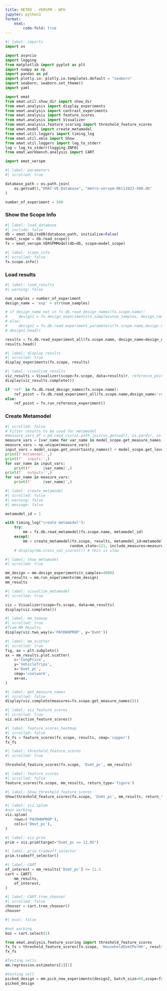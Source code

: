 ```yaml
---
title: METRO - VERSPM - WFH
jupyter: python3
format:
    html:
        code-fold: true
---
```




```python
#| label: imports
import os

import asyncio
import logging
from matplotlib import pyplot as plt
import numpy as np
import pandas as pd
import plotly.io; plotly.io.templates.default = "seaborn"
import seaborn; seaborn.set_theme()
import yaml

import emat
from emat.util.show_dir import show_dir
from emat.analysis import display_experiments
from emat.analysis import contrast_experiments
from emat.analysis import feature_scores
from emat.analysis import Visualizer
from emat.analysis.feature_scoring import threshold_feature_scores
from emat.model import create_metamodel
from emat.util.loggers import timing_log
from emat.util.xmle import Show
from emat.util.loggers import log_to_stderr
log = log_to_stderr(logging.INFO)
from emat.workbench.analysis import CART

import emat_verspm

```

```python
#| label: parameters
#| scrolled: true

database_path = os.path.join(
    os.getcwd(),"EMAT-VE-Database", "metro-verspm-06112023-500.db"
)

number_of_experiment = 500

```

### Show the Scope Info

```python
#| label: load_database
#| include: false
db = emat.SQLiteDB(database_path, initialize=False)
model_scope = db.read_scope()
fx = emat_verspm.VERSPMModel(db=db, scope=model_scope)

```

```python
#| label: scope_info
#| scrolled: false
fx.scope.info()
```


### Load results

```python
#| label: load_results
#| warning: false

num_samples = number_of_experiment
design_name = 'exp' + str(num_samples)

# if design_name not in fx.db.read_design_names(fx.scope.name):
#     design1 = fx.design_experiments(n_samples=num_samples, design_name=design_name, sampler='ulhs')
# else:
#     design1 = fx.db.read_experiment_parameters(fx.scope.name,design_name=design_name)
# design1.head()

results = fx.db.read_experiment_all(fx.scope.name, design_name=design_name)
results.head()

```


```python
#| label: display_results
#| scrolled: true
display_experiments(fx.scope, results)
```


```python
#| label: visualize_results
viz_results = Visualizer(scope=fx.scope, data=results)#, reference_point=ref_point)
display(viz_results.complete())
```


```python
if 'ref' in fx.db.read_design_names(fx.scope.name):
    ref_point = fx.db.read_experiment_all(fx.scope.name,design_name='ref')
else:
    ref_point = fx.run_reference_experiment()
```

### Create Metamodel

```python
#| scrolled: false
# Filter results to be used for metamodel
#measure_vars_df = pd.read_csv(os.path.join(os.getcwd(), os.pardir, os.pardir, 'metamodel_variables.csv'))
measure_vars = [var_name for var_name in model_scope.get_measure_names()]
measure_vars = np.unique(measure_vars)
input_vars = model_scope.get_uncertainty_names() + model_scope.get_lever_names()
print(f'metamodel:',)
print(f'  inputs:',)
for var_name in input_vars:
    print(f'     {var_name}',)
print(f'  outputs:',)
for var_name in measure_vars:
    print(f'     {var_name}',)
```

```python
#| label: create_metamodel
#| scrolled: false
#| warning: false
#| message: false

metamodel_id = 1

with timing_log("create metamodel"):
    try:
        mm = fx.db.read_metamodel(fx.scope.name, metamodel_id)
    except:
        mm = create_metamodel(fx.scope, results, metamodel_id=metamodel_id, suppress_converge_warnings=True, db=fx.db,
                             random_state=121, include_measures=measure_vars)
    # display(mm.cross_val_scores()) # this is slow
```


```python
#| label: show_metamodel
#| scrolled: true

mm_design = mm.design_experiments(n_samples=4000)
mm_results = mm.run_experiments(mm_design)
mm_results

```



```python
#| label: visualize_metamodel
#| scrolled: true

viz = Visualizer(scope=fx.scope, data=mm_results)
display(viz.complete())
```



```python
#| label: mm_twoway
#| scrolled: true
#from MM Results
display(viz.two_way(x='PAYDHHPROP', y='Dvmt'))
```


```python
#| label: mm_scatter
#| scrolled: true
fig, ax = plt.subplots()
ax = mm_results.plot.scatter(
    c='CongPrice',
    y='VehicleTrips',
    x='Dvmt_pc',
    cmap='coolwarm',
    ax=ax,
)
```


```python
#| label: get_measure_names
#| scrolled: false
display(viz.complete(measures=fx.scope.get_measure_names()))
```


```python
#| label: viz_feature_scores
#| scrolled: true
viz.selection_feature_scores()
```

```python
#| label: feature_scores_heatmap
#| scrolled: false
fx_fs = feature_scores(fx.scope, results, cmap='copper')
fx_fs
```

```python
#| label: threshold_feature_scores
#| scrolled: true

threshold_feature_scores(fx.scope, 'Dvmt_pc', mm_results)
```

```python
#| label: feature_scores
#| scrolled: false
feature_scores(fx.scope, mm_results, return_type='figure')
```

```python
#| label: Show_threshold_feature_scores
Show(threshold_feature_scores(fx.scope, 'Dvmt_pc', mm_results, return_type='ridge figure.svg'))
```

```python
#| label: viz.splom
#not working
viz.splom(
    rows=('PAYDHHPROP'),
    cols=('Dmvt_pc'),
)

```


```python
#| label: viz.prim
prim = viz.prim(target="Dvmt_pc <= 12.05")
```

```python
#| label: prim.tradeoff_selector
prim.tradeoff_selector()
```

```python

#| label: CART
of_interest = mm_results['Dvmt_pc'] <= 11.5
cart = CART(
    mm_results,
    of_interest,
)
```

```python

#| label: CART.tree_chooser
#| scrolled: false
chooser = cart.tree_chooser()
chooser
```

```python
#| eval: false

#not working
box = cart.select(1)

from emat.analysis.feature_scoring import threshold_feature_scores
fx_fs = threshold_feature_scores(fx.scope, 'HouseholdDvmtPerHh', results, cmap='copper')
fx_fs

#Testing cells
mm.regression.estimators[1][1]

#testing cell
picked_design = mm.pick_new_experiments(design2, batch_size=60,scope=fx.scope,design_name='pexp60',debug=['Bicycles', 'StateTotalGGE2045'])
picked_design


```

